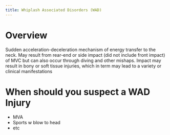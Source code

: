 ```yaml
---
title: Whiplash Associated Disorders (WAD)
---
```


# Overview

Sudden acceleration-deceleration mechanism of energy transfer to the neck. May result from rear-end or side impact (did not include front impact) of MVC but can also occur through diving and other mishaps. Impact may result in bony or soft tissue injuries, which in term may lead to a variety or clinical manifestations


# When should you suspect a WAD Injury

- MVA
- Sports w blow to head
- etc
